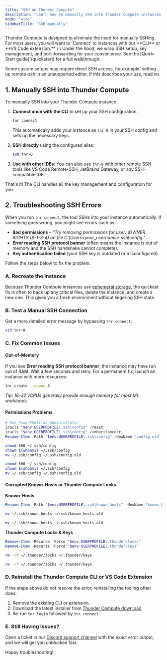 ```yaml
---
title: "SSH on Thunder Compute"
description: "Learn how to manually SSH into Thunder Compute instances and troubleshoot common SSH connection errors."
mode: "wide"
sidebarTitle: "SSH manually"
---
```


<Warning>
  Thunder Compute is designed to eliminate the need for manually SSHing. For most users, you will want to 'Connect' to instances with our **CLI** or **VS Code extension.**
  \
  \
  Under the hood, we wrap SSH setup, key management, and port-forwarding for your convenience. See the [Quick-Start guide](/quickstart) for a full walkthrough.
</Warning>

Some custom setups may require direct SSH access, for example, setting up remote-ssh in an unsupported editor. If this describes your use, read on. 

## 1. Manually SSH into Thunder Compute

To manually SSH into your Thunder Compute instance:

1. **Connect once with the CLI** to set up your SSH configuration:

   ```bash
   tnr connect
   ```

   This automatically adds your instance as `tnr-0` in your SSH config and sets up the necessary keys.
2. **SSH directly** using the configured alias:

   ```bash
   ssh tnr-0
   ```
3. **Use with other IDEs**: You can also use `tnr-0` with other remote SSH tools like VS Code Remote-SSH, JetBrains Gateway, or any SSH-compatible IDE.

That's it\! The CLI handles all the key management and configuration for you.

## 2. Troubleshooting SSH Errors

When you run `tnr connect`, the tool SSHs into your instance automatically. If something goes wrong, you might see errors such as:

- **Bad permissions** – _"Try removing permissions for user: \\OWNER RIGHTS (S-1-3-4) on file C:\\Users\<your_username\>.ssh\\config."_
- **Error reading SSH protocol banner** (often means the instance is out of memory and the SSH handshake cannot complete).
- **Key authentication failed** (your SSH key is outdated or misconfigured).

Follow the steps below to fix the problem.

### A. Recreate the Instance

Because Thunder Compute instances use [ephemeral storage](/guides/using-ephemeral-storage), the quickest fix is often to back up any critical files, delete the instance, and create a new one. This gives you a fresh environment without lingering SSH state.

### B. Test a Manual SSH Connection

Get a more detailed error message by bypassing `tnr connect`:

```bash
ssh tnr-0
```

### C. Fix Common Issues

#### Out-of-Memory

If you see **Error reading SSH protocol banner**, the instance may have run out of RAM. Wait a few seconds and retry. For a permanent fix, launch an instance with more resources:

```bash
tnr create --vcpus 8
```

_Tip: 16–32 vCPUs generally provide enough memory for most ML workloads._

#### Permissions Problems

<CodeGroup>

```powershell Windows
# Run PowerShell as Administrator
icacls "$env:USERPROFILE\.ssh\config" /reset
icacls "$env:USERPROFILE\.ssh\config" /inheritance:r
Rename-Item -Path "$env:USERPROFILE\.ssh\config" -NewName 'config.old'
```


```bash MacOS
chmod 600 ~/.ssh/config
chown $(whoami) ~/.ssh/config
mv ~/.ssh/config ~/.ssh/config.old
```


```bash Linux/WSL
chmod 600 ~/.ssh/config
chown $(whoami) ~/.ssh/config
mv ~/.ssh/config ~/.ssh/config.old
```

</CodeGroup>

#### Corrupted Known-Hosts or Thunder Compute Locks

**Known-Hosts**

<CodeGroup>

```powershell Windows
Rename-Item -Path "$env:USERPROFILE\.ssh\known_hosts" -NewName 'known_hosts.old'
```


```bash MacOS
mv ~/.ssh/known_hosts ~/.ssh/known_hosts.old
```


```bash Linux/WSL
mv ~/.ssh/known_hosts ~/.ssh/known_hosts.old
```

</CodeGroup>

**Thunder Compute Locks & Keys**

<CodeGroup>

```powershell Windows
Remove-Item -Recurse -Force "$env:USERPROFILE\.thunder\locks"
Remove-Item -Recurse -Force "$env:USERPROFILE\.thunder\keys"
```


```bash MacOS
rm -rf ~/.thunder/locks ~/.thunder/keys
```


```bash Linux/WSL
rm -rf ~/.thunder/locks ~/.thunder/keys
```

</CodeGroup>

### D. Reinstall the Thunder Compute CLI or VS Code Extension

If the steps above do not resolve the error, reinstalling the tooling often does:

1. Remove the existing CLI or extension.
2. Download the latest installer from [Thunder Compute download](https://console.thundercompute.com/?download).
3. Re-run `tnr login` followed by `tnr connect`.

### E. Still Having Issues?

Open a ticket in our [Discord support channel](https://discord.gg/thundercompute) with the exact error output, and we will get you unblocked fast.

Happy troubleshooting\!
